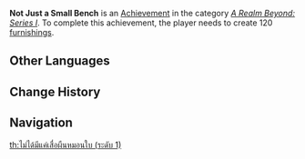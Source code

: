 {{Achievement Infobox
|title        = Not Just a Small Bench
|id           = 81062
|order id     = 1063
|category     = A Realm Beyond: Series I
|description  = Create 120 [[furnishings]].
|requirements = 
|primogems    = 5
|tracking     = Tracks the total number of furnishings created.
|topic        = 
|set          = Not Just a Small Bench
|tier         = 1
|tiers_total  = 3
|tier1        = Not Just a Small Bench (Tier 1)
|tier2        = Not Just a Small Bench (Tier 2)
|tier3        = Not Just a Small Bench (Tier 3)
|prev         = 
|next         = Not Just a Small Bench (Tier 2)
}}
'''Not Just a Small Bench''' is an [[Achievement]] in the category ''[[A Realm Beyond: Series I]]''. To complete this achievement, the player needs to create 120 [[furnishings]].
<!--
==Trivia==

==Video Guides==
{{EVT
|video1   = 
|caption1 = 
}}
-->
==Other Languages==
{{Transclude|Not Just a Small Bench|Other Languages}}

==Change History==
{{Change History|1.5}}
<!--
==References==
{{Reflist}}
-->
==Navigation==
{{Achievement Navbox|A Realm Beyond: Series I}}
[[th:ไม่ได้มีแค่เสื่อผืนหมอนใบ (ระดับ 1)]]